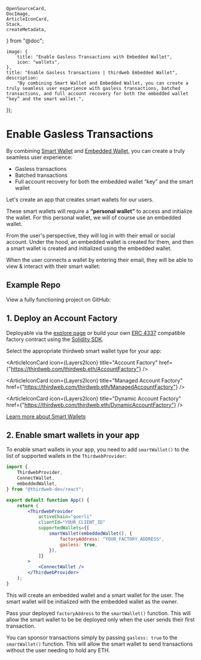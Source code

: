 	OpenSourceCard,
	DocImage,
	ArticleIconCard,
	Stack,
	createMetadata,
} from "@doc";

	image: {
		title: "Enable Gasless Transactions with Embedded Wallet",
		icon: "wallets",
	},
	title: "Enable Gasless Transactions | thirdweb Embedded Wallet",
	description:
		"By combining Smart Wallet and Embedded Wallet, you can create a truly seamless user experience with gasless transactions, batched transactions, and full account recovery for both the embedded wallet “key” and the smart wallet.",
});

# Enable Gasless Transactions

By combining [Smart Wallet](/wallets/smart-wallet) and [Embedded Wallet](/wallets/embedded-wallet/overview), you can create a truly seamless user experience:

- Gasless transactions
- Batched transactions
- Full account recovery for both the embedded wallet “key” and the smart wallet

Let's create an app that creates smart wallets for our users.

These smart wallets will require a **“personal wallet”** to access and initialize the wallet. For this personal wallet, we will of course use an embedded wallet.

From the user's perspective, they will log in with their email or social account. Under the hood, an embedded wallet is created for them, and then a smart wallet is created and initialized using the embedded wallet.

<DocImage src={ConnectCompat} />

When the user connects a wallet by entering their email, they will be able to view & interact with their smart wallet:

<DocImage src={ConnectDropdown} />

## Example Repo

View a fully functioning project on GitHub:

<OpenSourceCard
	title="Source Code"
	href="https://github.com/thirdweb-example/embedded-smart-wallet"
/>

## 1. Deploy an Account Factory

Deployable via the [explore page](https://thirdweb.com/explore/smart-wallet) or build your own [ERC 4337](https://eips.ethereum.org/EIPS/eip-4337) compatible factory contract using the [Solidity SDK](/contracts/build/base-contracts/erc-4337).

Select the appropriate thirdweb smart wallet type for your app:

<Stack>

<ArticleIconCard
	icon={Layers2Icon}
	title="Account Factory"
	href={"https://thirdweb.com/thirdweb.eth/AccountFactory"}
/>

<ArticleIconCard
	icon={Layers2Icon}
	title="Managed Account Factory"
	href={"https://thirdweb.com/thirdweb.eth/ManagedAccountFactory"}
/>

<ArticleIconCard
	icon={Layers2Icon}
	title="Dynamic Account Factory"
	href={"https://thirdweb.com/thirdweb.eth/DynamicAccountFactory"}
/>

</Stack>

[Learn more about Smart Wallets](/wallets/smart-wallet)

## 2. Enable smart wallets in your app

To enable smart wallets in your app, you need to add `smartWallet()` to the list of supported wallets in the `ThirdwebProvider`:

```jsx
import {
	ThirdwebProvider,
	ConnectWallet,
	embeddedWallet,
} from "@thirdweb-dev/react";

export default function App() {
	return (
		<ThirdwebProvider
			activeChain="goerli"
			clientId="YOUR_CLIENT_ID"
			supportedWallets={[
				smartWallet(embeddedWallet(), {
					factoryAddress: "YOUR_FACTORY_ADDRESS",
					gasless: true,
				}),
			]}
		>
			<ConnectWallet />
		</ThirdwebProvider>
	);
}
```

This will create an embedded wallet and a smart wallet for the user. The smart wallet will be initialized with the embedded wallet as the owner.

Pass your deployed `factoryAddress` to the `smartWallet()` function. This will allow the smart wallet to be be deployed only when the user sends their first transaction.

You can sponsor transactions simply by passing `gasless: true` to the `smartWallet()` function. This will allow the smart wallet to send transactions without the user needing to hold any ETH.
